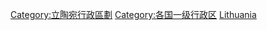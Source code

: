 {{Commonscat|Counties of Lithuania}}

[[Category:立陶宛行政區劃|Category:立陶宛行政區劃]]
[[Category:各国一级行政区|Category:各国一级行政区]]
[[Category:各國郡縣|Lithuania]]